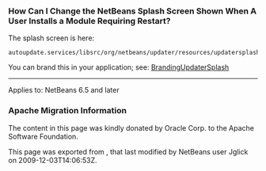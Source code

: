 <!--

    Licensed to the Apache Software Foundation (ASF) under one
    or more contributor license agreements.  See the NOTICE file
    distributed with this work for additional information
    regarding copyright ownership.  The ASF licenses this file
    to you under the Apache License, Version 2.0 (the
    "License"); you may not use this file except in compliance
    with the License.  You may obtain a copy of the License at

      http://www.apache.org/licenses/LICENSE-2.0

    Unless required by applicable law or agreed to in writing,
    software distributed under the License is distributed on an
    "AS IS" BASIS, WITHOUT WARRANTIES OR CONDITIONS OF ANY
    KIND, either express or implied.  See the License for the
    specific language governing permissions and limitations
    under the License.

-->

===How Can I Change the NetBeans Splash Screen Shown When A User Installs a Module Requiring Restart?===

The splash screen is here:

<pre>autoupdate.services/libsrc/org/netbeans/updater/resources/updatersplash.gif</pre>

You can brand this in your application; see: [[BrandingUpdaterSplash]]

----
Applies to: NetBeans 6.5 and later

===Apache Migration Information===

The content in this page was kindly donated by Oracle Corp. to the
Apache Software Foundation.

This page was exported from , 
that last modified by NetBeans user Jglick 
on 2009-12-03T14:06:53Z.

